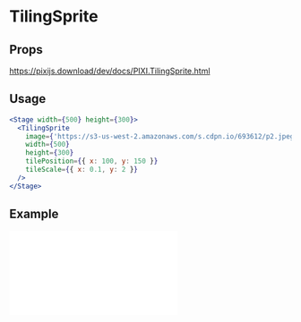 
# TilingSprite

## Props

https://pixijs.download/dev/docs/PIXI.TilingSprite.html

## Usage

```jsx live
<Stage width={500} height={300}>
  <TilingSprite
    image={'https://s3-us-west-2.amazonaws.com/s.cdpn.io/693612/p2.jpeg'}
    width={500}
    height={300}
    tilePosition={{ x: 100, y: 150 }}
    tileScale={{ x: 0.1, y: 2 }}
  />
</Stage>
```

## Example

<iframe
  height={500}
  scrolling="no"
  title="Tiling Sprite"
  src="//codepen.io/inlet/embed/a6b5965c309e78fd1306a99c22b38d79/?height=300&theme-id=33987&default-tab=result&embed-version=2"
  frameBorder="no"
  allowFullScreen={true}
  style={{ width: '100%' }}
/>
